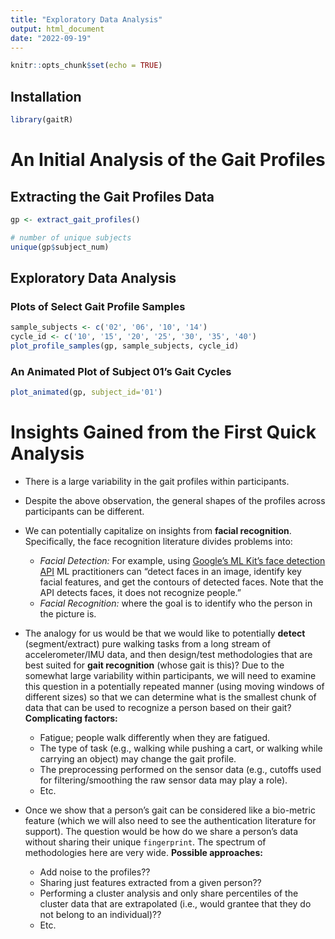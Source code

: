 ```yaml
---
title: "Exploratory Data Analysis"
output: html_document
date: "2022-09-19"
---
```


```r
knitr::opts_chunk$set(echo = TRUE)
```

## Installation

```r
library(gaitR)
```

# An Initial Analysis of the Gait Profiles

## Extracting the Gait Profiles Data

```r
gp <- extract_gait_profiles()

# number of unique subjects
unique(gp$subject_num)

```

## Exploratory Data Analysis 

### Plots of Select Gait Profile Samples

```r
sample_subjects <- c('02', '06', '10', '14')
cycle_id <- c('10', '15', '20', '25', '30', '35', '40')
plot_profile_samples(gp, sample_subjects, cycle_id)
```

### An Animated Plot of Subject 01's Gait Cycles

```r
plot_animated(gp, subject_id='01')
```

# Insights Gained from the First Quick Analysis

- There is a large variability in the gait profiles within participants. 

- Despite the above observation, the general shapes of the profiles across participants can be different.  

- We can potentially capitalize on insights from **facial recognition**. Specifically, the face recognition literature divides problems into:  
  * *Facial Detection:* For example, using [Google's ML Kit's face detection API](https://developers.google.com/ml-kit/vision/face-detection) ML practitioners can "detect faces in an image, identify key facial features, and get the contours of detected faces. Note that the API detects faces, it does not recognize people."  
  * *Facial Recognition:* where the goal is to identify who the person in the picture is.  

- The analogy for us would be that we would like to potentially **detect** (segment/extract) pure walking tasks from a long stream of accelerometer/IMU data, and then design/test methodologies that are best suited for **gait recognition** (whose gait is this)? Due to the somewhat large variability within participants, we will need to examine this question in a potentially repeated manner (using moving windows of different sizes) so that we can determine what is the smallest chunk of data that can be used to recognize a person based on their gait?  **Complicating factors:**
  * Fatigue; people walk differently when they are fatigued.  
  * The type of task (e.g., walking while pushing a cart, or walking while carrying an object) may change the gait profile.  
  * The preprocessing performed on the sensor data (e.g., cutoffs used for filtering/smoothing the raw sensor data may play a role).  
  * Etc.


- Once we show that a person's gait can be considered like a bio-metric feature (which we will also need to see the authentication literature for support). The question would be how do we share a person's data without sharing their unique `fingerprint`. The spectrum of methodologies here are very wide. **Possible approaches:**
  * Add noise to the profiles??
  * Sharing just features extracted from a given person?? 
  * Performing a cluster analysis and only share percentiles of the cluster data that are extrapolated (i.e., would grantee that they do not belong to an individual)??  
  * Etc.
